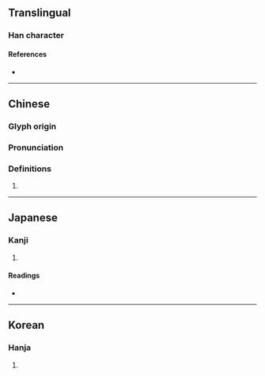 {{character info/new}}
==Translingual==

===Han character===
{{Han char|rn=18|rad=刀|as=12|sn=14|four=12200|canj=NBLN|ids=⿰矞刂}}

====References====
* {{Han ref|kx=0143.460|dkj=02180|dj=0324.210|hdz=10357.010|uh=5280|ud=21120|bh=E141|bd=57665}}

----

==Chinese==
{{zh-forms}}

===Glyph origin===
{{Han etym}}

===Pronunciation===
{{zh-pron
|m=guā
|c=gwaat3,wat6
}}

===Definitions===
{{zh-hanzi}}

# {{rfdef|zh}}

----

==Japanese==

===Kanji===
{{ja-kanji|grade=|rs=刀12}}

# {{defn|lang=ja|sort=刀12}}

====Readings====
* {{ja-readings|on=かつ, けつ}}

----

==Korean==

===Hanja===
{{ko-hanja|hangeul=괄|rv=gwal|mr=kwal}}

# {{defn|lang=ko|sort=刀12}}